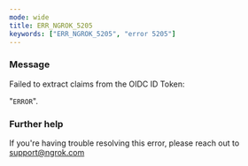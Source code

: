 ```yaml
---
mode: wide
title: ERR_NGROK_5205
keywords: ["ERR_NGROK_5205", "error 5205"]
---
```



### Message

Failed to extract claims from the OIDC ID Token:

"`ERROR`".

<ErrorDetails />

### Further help

If you're having trouble resolving this error, please reach out to [support@ngrok.com](mailto:support@ngrok.com?subject=Help%20with%20ERR_NGROK_5205)
